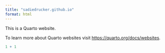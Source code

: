 ```yaml
---
title: "sadiedrucker.github.io"
format: html
---
```


This is a Quarto website.

To learn more about Quarto websites visit <https://quarto.org/docs/websites>.

```r
1 + 1
```
